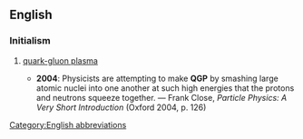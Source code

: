 ==English==

===Initialism===
{{rfc-header|Initialism}}
{{head|en|initialism}}

# {{context|physics|lang=en}} [[quark-gluon plasma]]
#* '''2004''': Physicists are attempting to make '''QGP''' by smashing large atomic nuclei into one another at such high energies that the protons and neutrons squeeze together. — Frank Close, ''Particle Physics: A Very Short Introduction'' (Oxford 2004, p. 126)

[[Category:English abbreviations]]